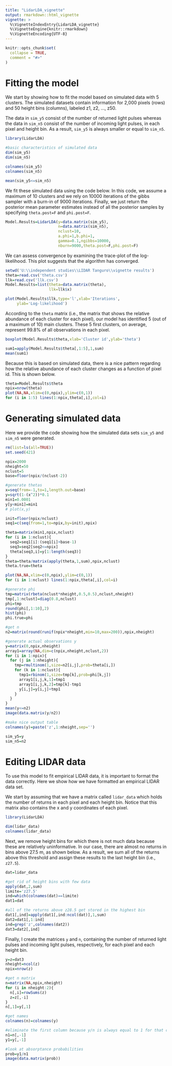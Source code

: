 ```yaml
---
title: "LidarLDA_vignette"
output: rmarkdown::html_vignette
vignette: >
  %\VignetteIndexEntry{LidarLDA_vignette}
  %\VignetteEngine{knitr::rmarkdown}
  %\VignetteEncoding{UTF-8}
---
```


```r
knitr::opts_chunk$set(
  collapse = TRUE,
  comment = "#>"
)
```

# Fitting the model

We start by showing how to fit the model based on simulated data with 5 clusters. The simulated datasets contain information for 2,000 pixels (rows) and 50 height bins (columns), labeled z1, z2, ..., z50. 

The data in `sim_y5` consist of the number of returned light pulses whereas the data in `sim_n5` consist of the number of incoming light pulses, in each pixel and height bin. As a result, `sim_y5` is always smaller or equal to `sim_n5`.

```r
library(LidarLDA)

#basic characteristics of simulated data
dim(sim_y5)
dim(sim_n5)

colnames(sim_y5)
colnames(sim_n5)

mean(sim_y5<=sim_n5)
```

We fit these simulated data using the code below. In this code, we assume a maximum of 10 clusters and we rely on 10000 iterations of the gibbs sampler with a burn-in of 9000 iterations. Finally, we just return the posterior mean parameter estimates instead of all the posterior samples by specifying `theta.post=F` and `phi.post=F`.

```r
Model.Results=LidarLDA(y=data.matrix(sim_y5),
                       n=data.matrix(sim_n5),
                       nclust=10,
                       a.phi=1,b.phi=1,
                       gamma=0.1,ngibbs=10000,
                       nburn=9000,theta.post=F,phi.post=F)
```

We can assess convergence by examining the trace-plot of the log-likelihood. This plot suggests that the algorithm has converged.

```r
setwd('U:\\independent studies\\LIDAR Tanguro\\vignette results')
theta=read.csv('theta.csv')
llk=read.csv('llk.csv')
Model.Results=list(theta=data.matrix(theta),
                   llk=llk$x)
```

```r
plot(Model.Results$llk,type='l',xlab='Iterations',
     ylab='Log-likelihood')
```

According to the `theta` matrix (i.e., the matrix that shows the relative abundance of each cluster for each pixel), our model has identified 5 (out of a maximum of 10) main clusters. These 5 first clusters, on average, represent 99.8% of all observations in each pixel. 

```r
boxplot(Model.Results$theta,xlab='Cluster id',ylab='theta')

sum1=apply(Model.Results$theta[,1:5],1,sum)
mean(sum1)
```

Because this is based on simulated data, there is a nice pattern regarding how the relative abundance of each cluster changes as a function of pixel id. This is shown below.

```r
theta=Model.Results$theta
npix=nrow(theta)
plot(NA,NA,xlim=c(0,npix),ylim=c(0,1))
for (i in 1:5) lines(1:npix,theta[,i],col=i)
```

# Generating simulated data

Here we provide the code showing how the simulated data sets `sim_y5` and `sim_n5` were generated.

```r
rm(list=ls(all=TRUE))
set.seed(421)

npix=2000
nheight=50
nclust=5
base=floor(npix/(nclust-2))

#generate thetas
x=seq(from=-1,to=1,length.out=base)
y=sqrt(1-(x^2))*0.1
min1=0.0001
y[y<min1]=min1
# plot(x,y)

init=floor(npix/nclust)
seq1=c(seq(from=1,to=npix,by=init),npix)

theta=matrix(min1,npix,nclust)
for (i in 1:nclust){
  seq2=seq1[i]:(seq1[i]+base-1)
  seq3=seq2[seq2<=npix]
  theta[seq3,i]=y[1:length(seq3)]
}
theta=theta/matrix(apply(theta,1,sum),npix,nclust)
theta.true=theta

plot(NA,NA,xlim=c(0,npix),ylim=c(0,1))
for (i in 1:nclust) lines(1:npix,theta[,i],col=i)

#generate phi
tmp=matrix(rbeta(nclust*nheight,0.5,0.5),nclust,nheight)
tmp[,1:nclust]=diag(0.8,nclust)
phi=tmp
round(phi[,1:10],2)
hist(phi)
phi.true=phi

#get n
n2=matrix(round(runif(npix*nheight,min=10,max=200)),npix,nheight)

#generate actual observations y
y=matrix(0,npix,nheight)
array1=array(NA,dim=c(npix,nheight,nclust,2))
for (i in 1:npix){
  for (j in 1:nheight){
    tmp=rmultinom(1,size=n2[i,j],prob=theta[i,])
    for (k in 1:nclust){
      tmp1=rbinom(1,size=tmp[k],prob=phi[k,j])
      array1[i,j,k,1]=tmp1
      array1[i,j,k,2]=tmp[k]-tmp1
      y[i,j]=y[i,j]+tmp1
    }
  }
}
mean(y<=n2)
image(data.matrix(y/n2))

#make nice output table
colnames(y)=paste('z',1:nheight,sep='')

sim_y5=y
sim_n5=n2
```

# Editing LIDAR data

To use this model to fit empirical LIDAR data, it is important to format the data correctly. Here we show how we have formatted an empirical LIDAR data set. 

We start by assuming that we have a matrix called `lidar_data` which holds the number of returns in each pixel and each height bin. Notice that this matrix also contains the x and y coordinates of each pixel.  

```r
library(LidarLDA)

dim(lidar_data)
colnames(lidar_data)
```

Next, we remove height bins for which there is not much data because these are relatively uninformative. In our case, there are almost no returns in bins above 27.5 m, as shown below. As a result, we sum all of the returns above this threshold and assign these results to the last height bin (i.e., `z27.5`).

```r
dat=lidar_data

#get rid of height bins with few data
apply(dat,2,sum)
limite='z27.5'
ind=which(colnames(dat)==limite)
dat1=dat

#all of the returns above z28.5 get stored in the highest bin
dat1[,ind]=apply(dat1[,ind:ncol(dat)],1,sum)
dat2=dat1[,1:ind]
ind=grep('z',colnames(dat2))
dat3=dat2[,ind]
```

Finally, I create the matrices `y` and `n`, containing the number of returned light pulses and incoming light pulses, respectively, for each pixel and each height bin.

```r
y=z=dat3
nheight=ncol(z)
npix=nrow(z)

#get n matrix
n=matrix(NA,npix,nheight)
for (i in nheight:2){
  n[,i]=rowSums(z)
  z=z[,-i]
}
n[,1]=y[,1]

#get names
colnames(n)=colnames(y)

#eliminate the first column because y/n is always equal to 1 for that column
n1=n[,-1]
y1=y[,-1]

#look at absorptance probabilities
prob=y1/n1
image(data.matrix(prob))
```
